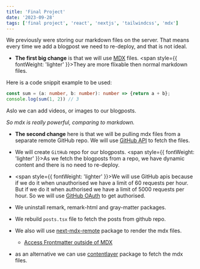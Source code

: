 ```yaml
---
title: 'Final Project'
date: '2023-09-28'
tags: ['final project', 'react', 'nextjs', 'tailwindcss', 'mdx']
---
```

We previously were storing our markdown files on the server. That means every time we add a blogpost we need to re-deploy, and that is not ideal.

- **The first big change** is that we will use [MDX](https://mdxjs.com/docs/what-is-mdx) files. <span style={{ fontWeight: 'lighter' }}>They are more flixable then normal markdown files.</span>  


Here is a code snippit example to be used:
```ts
const sum = (a: number, b: number): number => {return a + b};
console.log(sum(1, 2)) // 3
```
Aslo we can add videos, or images to our blogposts.

*So mdx is really powerful, comparing to markdown.*<br />

- **The second change** here is that we will be pulling mdx files from a separate remote GitHub repo. We will use [GitHub API](https://docs.github.com/en/rest) to fetch the files.
- We will create `GitHub` repo for our blogposts. <span style={{ fontWeight: 'lighter' }}>As we fetch the blogposts from a repo, we have dynamic content and there is no need to re-deploy.</span><br />
 

- <span style={{ fontWeight: 'lighter' }}>We will use GitHub apis because if we do it when unauthorised we have a limit of 60 requests per hour. But if we do it when authorised we have a limit of 5000 requests per hour</span>. So we will use [GitHub OAuth](https://docs.github.com/en/developers/apps/authorizing-oauth-apps) to get authorised.
- We uninstall remark, remark-html and gray-matter packages.
- We rebuild `posts.tsx` file to fetch the posts from github repo.
- We also will use [next-mdx-remote](https://www.npmjs.com/package/next-mdx-remote) package to render the mdx files.
    - [Access Frontmatter outside of MDX](https://github.com/hashicorp/next-mdx-remote#react-server-components-rsc--nextjs-app-directory-support)
- as an alternative we can use [contentlayer](https://contentlayer.dev/) package to fetch the mdx files.
